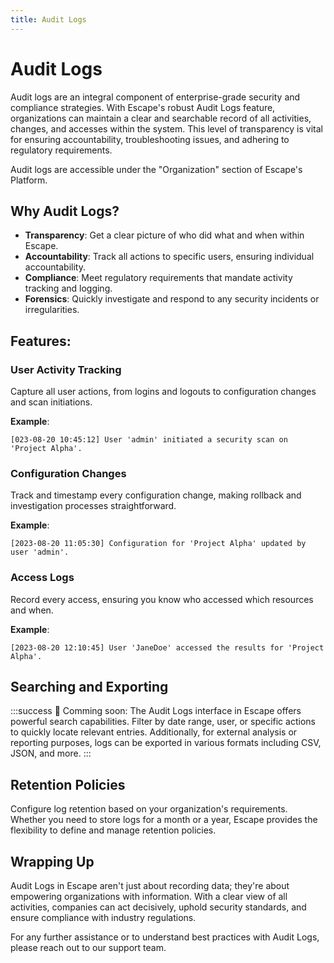 ```yaml
---
title: Audit Logs
---
```


# Audit Logs

Audit logs are an integral component of enterprise-grade security and compliance strategies. With Escape's robust Audit Logs feature, organizations can maintain a clear and searchable record of all activities, changes, and accesses within the system. This level of transparency is vital for ensuring accountability, troubleshooting issues, and adhering to regulatory requirements.

Audit logs are accessible under the "Organization" section of Escape's Platform.

## Why Audit Logs?

- **Transparency**: Get a clear picture of who did what and when within Escape.
- **Accountability**: Track all actions to specific users, ensuring individual accountability.
- **Compliance**: Meet regulatory requirements that mandate activity tracking and logging.
- **Forensics**: Quickly investigate and respond to any security incidents or irregularities.

## Features:

### **User Activity Tracking**

Capture all user actions, from logins and logouts to configuration changes and scan initiations.

**Example**:
```
[023-08-20 10:45:12] User 'admin' initiated a security scan on 'Project Alpha'.
```


### **Configuration Changes**

Track and timestamp every configuration change, making rollback and investigation processes straightforward.

**Example**:
```
[2023-08-20 11:05:30] Configuration for 'Project Alpha' updated by user 'admin'.
```



### **Access Logs**

Record every access, ensuring you know who accessed which resources and when.

**Example**:
```
[2023-08-20 12:10:45] User 'JaneDoe' accessed the results for 'Project Alpha'.
``` 



## Searching and Exporting

:::success 📅 Comming soon:
The Audit Logs interface in Escape offers powerful search capabilities. Filter by date range, user, or specific actions to quickly locate relevant entries. Additionally, for external analysis or reporting purposes, logs can be exported in various formats including CSV, JSON, and more.
:::

## Retention Policies

Configure log retention based on your organization's requirements. Whether you need to store logs for a month or a year, Escape provides the flexibility to define and manage retention policies.

## Wrapping Up

Audit Logs in Escape aren't just about recording data; they're about empowering organizations with information. With a clear view of all activities, companies can act decisively, uphold security standards, and ensure compliance with industry regulations.

For any further assistance or to understand best practices with Audit Logs, please reach out to our support team.
